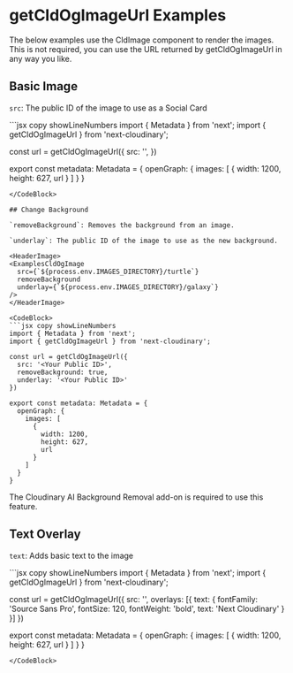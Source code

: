 


<Head>
  <title>getCldOgImageUrl Examples - Next Cloudinary</title>
  <meta name="og:title" content="getCldOgImageUrl Examples - Next Cloudinary" />
  <meta name="og:url" content={`https://next.cloudinary.dev/getcldogimageurl/examples`} />
</Head>

<OgImage
  title="getCldOgImageUrl Examples"
  twitterTitle="getCldOgImageUrl Examples"
/>

# getCldOgImageUrl Examples

<Callout emoji={false}>
  The below examples use the CldImage component to render the images. This is not required, you can use the URL returned by getCldOgImageUrl in any way you like.
</Callout>

## Basic Image

`src`: The public ID of the image to use as a Social Card

<HeaderImage>
  <ExamplesCldOgImage
    src={`${process.env.IMAGES_DIRECTORY}/galaxy`}
  />
</HeaderImage>

<CodeBlock>
  ```jsx copy showLineNumbers
  import { Metadata } from 'next';
  import { getCldOgImageUrl } from 'next-cloudinary';

  const url = getCldOgImageUrl({
    src: '<Your Public ID>',
  })

  export const metadata: Metadata = {
    openGraph: {
      images: [
        {
          width: 1200,
          height: 627,
          url
        }
      ]
    }
  }
  ```
</CodeBlock>

## Change Background

`removeBackground`: Removes the background from an image.

`underlay`: The public ID of the image to use as the new background.

<HeaderImage>
  <ExamplesCldOgImage
    src={`${process.env.IMAGES_DIRECTORY}/turtle`}
    removeBackground
    underlay={`${process.env.IMAGES_DIRECTORY}/galaxy`}
  />
</HeaderImage>

<CodeBlock>
  ```jsx copy showLineNumbers
  import { Metadata } from 'next';
  import { getCldOgImageUrl } from 'next-cloudinary';

  const url = getCldOgImageUrl({
    src: '<Your Public ID>',
    removeBackground: true,
    underlay: '<Your Public ID>'
  })

  export const metadata: Metadata = {
    openGraph: {
      images: [
        {
          width: 1200,
          height: 627,
          url
        }
      ]
    }
  }
  ```
</CodeBlock>

<Callout emoji={false} type="info">
  The Cloudinary AI Background Removal add-on is required to use this feature.
</Callout>

## Text Overlay

`text`: Adds basic text to the image

<HeaderImage>
  <ExamplesCldOgImage
    src={`${process.env.IMAGES_DIRECTORY}/white`}
    overlays={[{
      text: {
        fontFamily: 'Source Sans Pro',
        fontSize: 120,
        fontWeight: 'bold',
        text: 'Next Cloudinary'
      }
    }]}
  />
</HeaderImage>

<CodeBlock>
  ```jsx copy showLineNumbers
  import { Metadata } from 'next';
  import { getCldOgImageUrl } from 'next-cloudinary';

  const url = getCldOgImageUrl({
    src: '<Your Public ID>',
    overlays: [{
      text: {
        fontFamily: 'Source Sans Pro',
        fontSize: 120,
        fontWeight: 'bold',
        text: 'Next Cloudinary'
      }
    }]
  })

  export const metadata: Metadata = {
    openGraph: {
      images: [
        {
          width: 1200,
          height: 627,
          url
        }
      ]
    }
  }
  ```
</CodeBlock>